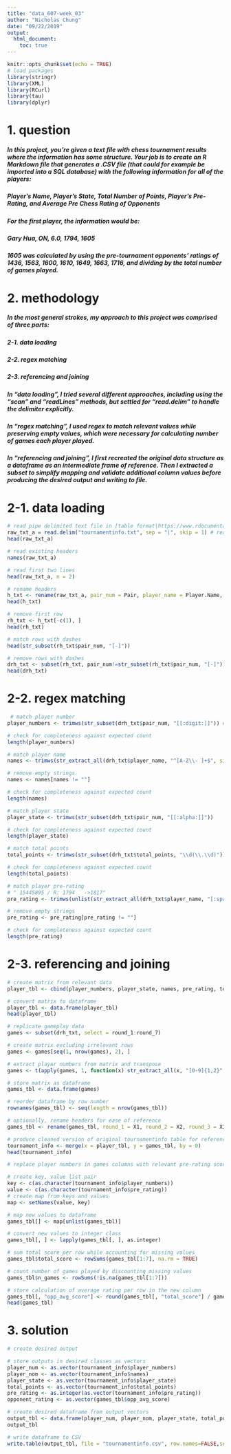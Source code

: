 ```yaml
---
title: "data_607-week_03"
author: "Nicholas Chung"
date: "09/22/2019"
output: 
  html_document:
    toc: true
---
```


```r
knitr::opts_chunk$set(echo = TRUE)
# load packages
library(stringr)
library(XML)
library(RCurl)
library(tau)
library(dplyr)
```

# 1. question 
##### In this project, you’re given a text file with chess tournament results where the information has some structure. Your job is to create an R Markdown file that generates a .CSV file (that could for example be imported into a SQL database) with the following information for all of the players:
##### Player’s Name, Player’s State, Total Number of Points, Player’s Pre-Rating, and Average Pre Chess Rating of Opponents
##### For the first player, the information would be:
##### Gary Hua, ON, 6.0, 1794, 1605
##### 1605 was calculated by using the pre-tournament opponents’ ratings of 1436, 1563, 1600, 1610, 1649, 1663, 1716, and dividing by the total number of games played.

# 2. methodology
##### In the most general strokes, my approach to this project was comprised of three parts:
##### 2-1. data loading
##### 2-2. regex matching
##### 2-3. referencing and joining 
##### In "data loading", I tried several different approaches, including using the "scan" and "readLines" methods, but settled for "read.delim" to handle the delimiter explicitly.
##### In "regex matching", I used regex to match relevant values while preserving empty values, which were necessary for calculating number of games each player played.
##### In "referencing and joining", I first recreated the original data structure as a dataframe as an intermediate frame of reference. Then I extracted a subset to simplify mapping and validate additional column values before producing the desired output and writing to file. 

# 2-1. data loading
```r
# read pipe delimited text file in [table format|https://www.rdocumentation.org/packages/psych/versions/1.8.12/topics/read.file], skipping the 1st line
raw_txt_a = read.delim("tournamentinfo.txt", sep = "|", skip = 1) # read txt file
head(raw_txt_a)
```

```r
# read existing headers
names(raw_txt_a)

# read first two lines
head(raw_txt_a, n = 2) 

# rename headers
h_txt <- rename(raw_txt_a, pair_num = Pair, player_name = Player.Name, total_points = Total, round_1 = Round, round_2 = Round.1, round_3 = Round.2, round_4 = Round.3, round_5 = Round.4, round_6 = Round.5, round_7 = Round.6) 
head(h_txt) 
```

```r
# remove first row
rh_txt <- h_txt[-c(1), ]
head(rh_txt)
```

```r
# match rows with dashes
head(str_subset(rh_txt$pair_num, "[-]"))
```

```r
# remove rows with dashes
drh_txt <- subset(rh_txt, pair_num!=str_subset(rh_txt$pair_num, "[-]"))
head(drh_txt)
```

# 2-2. regex matching
```r
 # match player number
player_numbers <- trimws(str_subset(drh_txt$pair_num, "[[:digit:]]")) # do I need to change to int?

# check for completeness against expected count
length(player_numbers) 
```

```r
# match player name
names <- trimws(str_extract_all(drh_txt$player_name, "^[A-Z\\- ]+$", simplify = TRUE)) 

# remove empty strings
names <- names[names != ""]

# check for completeness against expected count
length(names)
```

```r
# match player state
player_state <- trimws(str_subset(drh_txt$pair_num, "[[:alpha:]]"))

# check for completeness against expected count
length(player_state)
```

```r
# match total points
total_points <- trimws(str_subset(drh_txt$total_points, "\\d(\\.\\d)"))

# check for completeness against expected count
length(total_points)
``` 

```r
# match player pre-rating
# " 15445895 / R: 1794   ->1817" 
pre_rating <- trimws(unlist(str_extract_all(drh_txt$player_name, "[:space:]\\d{3,4}", simplify = TRUE))[,2])

# remove empty strings
pre_rating <- pre_rating[pre_rating != ""]

# check for completeness against expected count
length(pre_rating)
```

# 2-3. referencing and joining
```r
# create matrix from relevant data
player_tbl <- cbind(player_numbers, player_state, names, pre_rating, total_points) # create matrix

# convert matrix to dataframe
player_tbl <- data.frame(player_tbl)
head(player_tbl)
```

```r
# replicate gameplay data
games <- subset(drh_txt, select = round_1:round_7)

# create matrix excluding irrelevant rows
games <- games[seq(1, nrow(games), 2), ] 

# extract player numbers from matrix and transpose
games <- t(apply(games, 1, function(x) str_extract_all(x, "[0-9]{1,2}", simplify = TRUE)))

# store matrix as dataframe
games_tbl <- data.frame(games)

# reorder dataframe by row number
rownames(games_tbl) <- seq(length = nrow(games_tbl))

# optionally, rename headers for ease of reference
games_tbl <- rename(games_tbl, round_1 = X1, round_2 = X2, round_3 = X3, round_4 = X4, round_5 = X5, round_6 = X6, round_7 = X7) 

# produce cleaned version of original tournamentinfo table for reference
tournament_info <- merge(x = player_tbl, y = games_tbl, by = 0)
head(tournament_info)
```
```r
# replace player numbers in games columns with relevant pre-rating scores

# create key, value list pair
key <- c(as.character(tournament_info$player_numbers))
value <- c(as.character(tournament_info$pre_rating))
# create map from keys and values 
map <- setNames(value, key)

# map new values to dataframe
games_tbl[] <- map[unlist(games_tbl)]

# convert new values to integer class
games_tbl[, ] <- lapply(games_tbl[, ], as.integer)

# sum total score per row while accounting for missing values
games_tbl$total_score <- rowSums(games_tbl[1:7], na.rm = TRUE)

# count number of games played by discounting missing values
games_tbl$n_games <- rowSums(!is.na(games_tbl[1:7])) 

# store calculation of average rating per row in the new column
games_tbl[, "opp_avg_score"] <- round(games_tbl[, "total_score"] / games_tbl[, "n_games"])
head(games_tbl)
```

# 3. solution
```r
# create desired output

# store outputs in desired classes as vectors
player_num <- as.vector(tournament_info$player_numbers)
player_nom <- as.vector(tournament_info$names)
player_state <- as.vector(tournament_info$player_state)
total_points <- as.vector(tournament_info$total_points)
pre_rating <- as.integer(as.vector(tournament_info$pre_rating))
opponent_rating <- as.vector(games_tbl$opp_avg_score)

# create desired dataframe from output vectors
output_tbl <- data.frame(player_num, player_nom, player_state, total_points, pre_rating, opponent_rating)
output_tbl

# write dataframe to CSV
write.table(output_tbl, file = "tournamentinfo.csv", row.names=FALSE,sep = ",")
```

